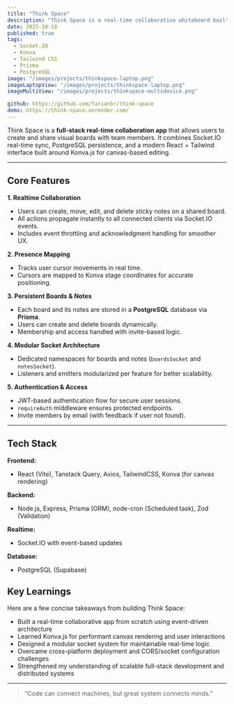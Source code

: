 ```yaml
---
title: "Think Space"
description: "Think Space is a real-time collaborative whiteboard built for teams to brainstorm visually. Featuring sticky notes, presence mapping, and live synchronization powered by WebSockets."
date: 2025-10-18
published: true
tags:
  - Socket.IO
  - Konva
  - Tailwind CSS
  - Prisma
  - PostgreSQL
image: "/images/projects/thinkspace-laptop.png"
imageLaptopView: "/images/projects/thinkspace-laptop.png"
imageMultiView: "/images/projects/thinkspace-multidevice.png"

github: https://github.com/farianbr/think-space
demo: https://think-space.onrender.com/
---
```



Think Space is a **full-stack real-time collaboration app** that allows users to create and share visual boards with team members. It combines Socket.IO real-time sync, PostgreSQL persistence, and a modern React + Tailwind interface built around Konva.js for canvas-based editing.

---



## Core Features

**1. Realtime Collaboration**
- Users can create, move, edit, and delete sticky notes on a shared board.
- All actions propagate instantly to all connected clients via Socket.IO events.
- Includes event throttling and acknowledgment handling for smoother UX.

**2. Presence Mapping**
- Tracks user cursor movements in real time.
- Cursors are mapped to Konva stage coordinates for accurate positioning.

**3. Persistent Boards & Notes**
- Each board and its notes are stored in a **PostgreSQL** database via **Prisma**.
- Users can create and delete boards dynamically.
- Membership and access handled with invite-based logic.

**4. Modular Socket Architecture**
- Dedicated namespaces for boards and notes (`boardsSocket` and `notesSocket`).
- Listeners and emitters modularized per feature for better scalability.

**5. Authentication & Access**
- JWT-based authentication flow for secure user sessions.
- `requireAuth` middleware ensures protected endpoints.
- Invite members by email (with feedback if user not found).

---

## Tech Stack

**Frontend:**
- React (Vite), Tanstack Query, Axios, TailwindCSS, Konva (for canvas rendering)

**Backend:** 
- Node.js, Express, Prisma (ORM), node-cron (Scheduled task), Zod (Validation)

**Realtime:** 
- Socket.IO with event-based updates

**Database:**
- PostgreSQL (Supabase)

## Key Learnings

Here are a few concise takeaways from building Think Space:

- Built a real-time collaborative app from scratch using event-driven architecture
- Learned Konva.js for performant canvas rendering and user interactions
- Designed a modular socket system for maintainable real-time logic
- Overcame cross-platform deployment and CORS/socket configuration challenges
- Strengthened my understanding of scalable full-stack development and distributed systems

---

> “Code can connect machines, but great system connects minds.”

